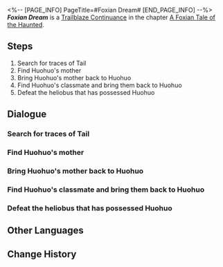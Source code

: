 <%-- [PAGE_INFO]
PageTitle=#Foxian Dream#
[END_PAGE_INFO] --%>
{{Stub|Dialogue.}}
{{Mission Infobox
|id            = 8015114
|title         = 
|image         = <!--Mission Foxian Dream.png-->
|type          = Trailblaze Continuance
|event_name    = 
|chapter       = A Foxian Tale of the Haunted
|requirements  = {{subst:void|<!--Unknown: {"Type":"Manual"}-->}}
|summary       = <!--official mission summary from Fate's Atlas-->
|characters    = Trailblazer
|startLocation = [[The Xianzhou Luofu]] - [[Illusory Maze: Immola]]
|world         = The Xianzhou Luofu
|area          = Illusory Maze: Immola
|prev          = 
|next          = 
|rewards       = Trailblaze EXP*600; Stellar Jade*60; Traveler's Guide*6; Refined Aether*5; Credit*60,000
}}
'''''Foxian Dream''''' is a [[Trailblaze Continuance]] in the chapter [[A Foxian Tale of the Haunted (Continuance)|A Foxian Tale of the Haunted]].

==Steps==
# Search for traces of Tail
# Find Huohuo's mother
# Bring Huohuo's mother back to Huohuo
# Find Huohuo's classmate and bring them back to Huohuo
# Defeat the heliobus that has possessed Huohuo

<!--
==Gameplay Notes==

--><!--
==Trial Character==

-->
==Dialogue==
{{Stub Dialogue}}

===Search for traces of Tail===
{{Mission Description|type=continuance|location=Illusory Maze: Immola|Huohuo, beguiled by the heliobus, can only searches for traces of Tail in the illusion. She is yet unaware of what she will encounter &mdash; heliobi will find the host's most painful and vulnerable emotions, and amplify them to unbearable heights.}}
{{Dialogue Start}}
:{{tx}}
{{Dialogue End}}

===Find Huohuo's mother===
{{Mission Description|type=continuance|location=Illusory Maze: Immola|update|Within the illusion, Huohuo once more experienced "the loneliness of being abandoned." Despite knowing that it is merely an illusion, she struggles to overcome it on her own.<br />Surely, Mr. Tail's departure has only intensified Huohuo's feelings of being alone.<br />Mr. Tail must do something, such as "bring everyone back."}}
{{Dialogue Start}}
:{{tx}}
{{Dialogue End}}

===Bring Huohuo's mother back to Huohuo===
{{Dialogue Start}}
:{{tx}}
{{Dialogue End}}

===Find Huohuo's classmate and bring them back to Huohuo===
{{Dialogue Start}}
:{{tx}}
{{Dialogue End}}

===Defeat the heliobus that has possessed Huohuo===
{{Mission Description|type=continuance|location=Illusory Maze: Immola|update|Someone who is possessed by a heliobus cannot be possessed by another heliobus &mdash; but it is not exact true. To be more precise, Huohuo cannot be possessed by another heliobus while Mr. Tail is covering her. Go. Time to teach a lesson to the heliobus who possessed Huohuo.}}
{{Dialogue Start}}
:{{tx}}
{{Dialogue End}}

==Other Languages==
{{Other Languages
|en   = Foxian Dream
|zhs  = 狐梦
|zht  = 狐夢
|ja   = 狐の夢
|ko   = 호몽(狐夢)
|es   = Sueño raposiano
|fr   = Rêve foxien
|ru   = Сон лисы
|th   = ความฝันของมนุษย์จิ้งจอก
|vi   = Giấc Mộng Hồ Ly
|de   = Wovon träumen Füchse
|id   = Mimpi Foxian
|pt   = Sonho Vulpe
}}

==Change History==
{{Change History|1.5}}
